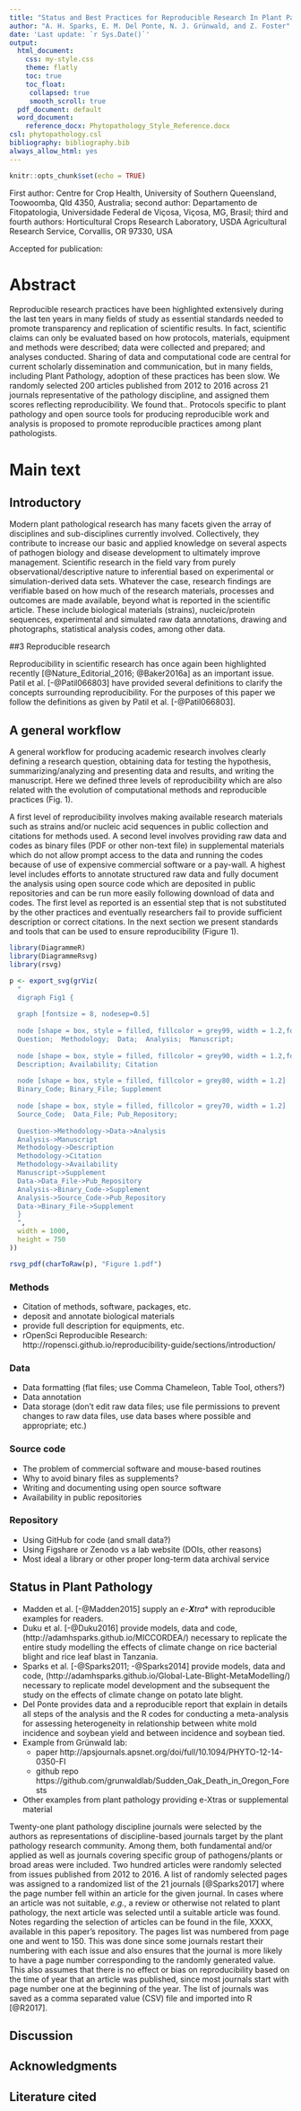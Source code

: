 ```yaml
---
title: "Status and Best Practices for Reproducible Research In Plant Pathology"
author: "A. H. Sparks, E. M. Del Ponte, N. J. Grünwald, and Z. Foster"
date: 'Last update: `r Sys.Date()`'
output:
  html_document:
    css: my-style.css
    theme: flatly
    toc: true
    toc_float: 
     collapsed: true
     smooth_scroll: true
  pdf_document: default
  word_document:
    reference_docx: Phytopathology_Style_Reference.docx
csl: phytopathology.csl
bibliography: bibliography.bib
always_allow_html: yes
---
```


<!-- 
To render all formats:
rmarkdown::render('What Does Reproducible Research Mean for Plant Pathology.Rmd', output_format = 'all')
-->

```r
knitr::opts_chunk$set(echo = TRUE)
```
First author: Centre for Crop Health, University of Southern Queensland, Toowoomba, Qld 4350, Australia; second author: Departamento de Fitopatologia, Universidade Federal de Viçosa, Viçosa, MG, Brasil; third and fourth authors: Horticultural Crops Research Laboratory, USDA Agricultural Research Service, Corvallis, OR 97330, USA 

Accepted for publication: 

# Abstract

Reproducible research practices have been highlighted extensively during the last ten years in many fields of study as essential standards needed to promote transparency and replication of scientific results. In fact, scientific claims can only be evaluated based on how protocols, materials, equipment and methods were described; data were collected and prepared; and analyses conducted. Sharing of data and computational code are central for current scholarly dissemination and communication, but in many fields, including Plant Pathology, adoption of these practices has been slow. We randomly selected 200 articles published from 2012 to 2016 across 21 journals representative of the pathology discipline, and assigned them scores reflecting reproducibility. We found that.. Protocols specific to plant pathology and open source tools for producing reproducible work and analysis is proposed to promote reproducible practices among plant pathologists.


# Main text

## Introductory

Modern plant pathological research has many facets given the array of disciplines and sub-disciplines currently involved. Collectively, they contribute to increase our basic and applied knowledge on several aspects of pathogen biology and disease development to ultimately improve management. Scientific research in the field vary from purely observational/descriptive nature to inferential based on experimental or simulation-derived data sets. Whatever the case, research findings are verifiable based on how much of the research materials, processes and outcomes are made available, beyond what is reported in the scientific article. These include biological materials (strains), nucleic/protein sequences, experimental and simulated raw data annotations, drawing and photographs, statistical analysis codes, among other data.


##3 Reproducible research

Reproducibility in scientific research has once again been highlighted recently [@Nature_Editorial_2016; @Baker2016a] as an important issue. Patil et al. [-@Patil066803] have provided several definitions to clarify the concepts surrounding reproducibility. For the purposes of this paper we follow the definitions as given by Patil et al. [-@Patil066803].



## A general workflow

A general workflow for producing academic research involves clearly defining a research question, obtaining data for testing the hypothesis, summarizing/analyzing and presenting data and results, and writing the manuscript. Here we defined three levels of reproducibility which are also related with the evolution of computational methods and reproducible practices (Fig. 1).

A first level of reproducibility involves making available research materials such as strains and/or nucleic acid sequences in public collection and citations for methods used. A second level involves providing raw data and codes as binary files (PDF or other non-text file) in supplemental materials which do not allow prompt access to the data and running the codes because of use of expensive commercial software or a pay-wall. A highest level includes efforts to annotate structured raw data and fully document the analysis using open source code which are deposited in public repositories and can be run more easily following download of data and codes. The first level as reported is an essential step that is not substituted by the other practices and eventually researchers fail to provide sufficient description or correct citations. In the next section we present standards and tools that can be used to ensure reproducibility (Figure 1).

```r
library(DiagrammeR)
library(DiagrammeRsvg)
library(rsvg)

p <- export_svg(grViz(
  "
  digraph Fig1 {
  
  graph [fontsize = 8, nodesep=0.5]
  
  node [shape = box, style = filled, fillcolor = grey99, width = 1.2,fontname = Helvetica]
  Question;  Methodology;  Data;  Analysis;  Manuscript;
  
  node [shape = box, style = filled, fillcolor = grey90, width = 1.2,fontname = Helvetica]
  Description; Availability; Citation
  
  node [shape = box, style = filled, fillcolor = grey80, width = 1.2]
  Binary_Code; Binary_File; Supplement
  
  node [shape = box, style = filled, fillcolor = grey70, width = 1.2]
  Source_Code;  Data_File; Pub_Repository;
  
  Question->Methodology->Data->Analysis
  Analysis->Manuscript
  Methodology->Description
  Methodology->Citation
  Methodology->Availability
  Manuscript->Supplement
  Data->Data_File->Pub_Repository
  Analysis->Binary_Code->Supplement
  Analysis->Source_Code->Pub_Repository
  Data->Binary_File->Supplement
  }
  ",
  width = 1000,
  height = 750
))

rsvg_pdf(charToRaw(p), "Figure 1.pdf")
```

### Methods

- Citation of methods, software, packages, etc.
- deposit and annotate biological materials
- provide full description for equipments, etc.
- rOpenSci Reproducible Research: http://ropensci.github.io/reproducibility-guide/sections/introduction/

### Data

- Data formatting (flat files; use Comma Chameleon, Table Tool, others?)
- Data annotation
- Data storage (don't edit raw data files; use file permissions to prevent changes to raw data files, use data bases where possible and appropriate; etc.)

### Source code

- The problem of commercial software and mouse-based routines
- Why to avoid binary files as supplements?
- Writing and documenting using open source software
- Availability in public repositories

### Repository
- Using GitHub for code (and small data?)
- Using Figshare or Zenodo vs a lab website (DOIs, other reasons)
- Most ideal a library or other proper long-term data archival service



## Status in Plant Pathology

* Madden et al. [-@Madden2015] supply an *e-**X**tra*\* with reproducible examples
for readers.
* Duku et al. [-@Duku2016] provide models, data and code, (http://adamhsparks.github.io/MICCORDEA/) necessary to
replicate the entire study modelling the effects of climate change on rice
bacterial blight and rice leaf blast in Tanzania.
* Sparks et al. [-@Sparks2011; -@Sparks2014] provide models, data and code, (http://adamhsparks.github.io/Global-Late-Blight-MetaModelling/)
necessary to replicate model development and the subsequent the study on the effects of climate change on potato late blight.
* Del Ponte provides data and a reproducible report that explain in details all steps of the analysis and the R codes for conducting a meta-analysis for assessing heterogeneity in relationship between white mold incidence and soybean yield and between incidence and soybean tied.
* Example from Grünwald lab: 
  - paper http://apsjournals.apsnet.org/doi/full/10.1094/PHYTO-12-14-0350-FI
  - github repo https://github.com/grunwaldlab/Sudden_Oak_Death_in_Oregon_Forests
* Other examples from plant pathology providing e-Xtras or supplemental material

Twenty-one plant pathology discipline journals were selected by the authors as representations of discipline-based journals target by the plant pathology research community. Among them, both fundamental and/or applied as well as journals covering specific group of pathogens/plants or broad areas were included. Two hundred articles were randomly selected from issues published from 2012 to 2016. A list of randomly selected pages was assigned to a randomized list of the 21 journals [@Sparks2017] where the page number fell within an article for the given journal. In cases where an article was not suitable, _e.g._, a review or otherwise not related to plant pathology, the next article was selected until a suitable article was found. Notes regarding the selection of articles can be found in the file, XXXX, available in this paper's repository. The pages list was numbered from page one and went to 150. This was done since some journals restart their numbering with each issue and also ensures that the journal is more likely to have a page number corresponding to the randomly generated value. This also assumes that there is no effect or bias on reproducibility based on the time of year that an article was published, since most journals start with page number one at the beginning of the year. The list of journals was saved as a comma separated value (CSV) file and imported into R [@R2017]. 


## Discussion


## Acknowledgments


## Literature cited

